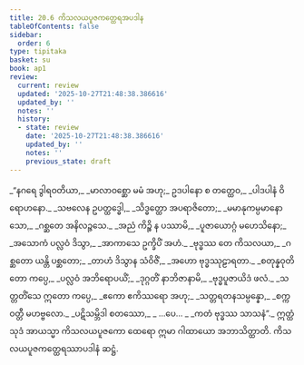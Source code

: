 ```yaml
---
title: 20.6 ကိသလယပူဇကတ္ထေရအပဒါန
tableOfContents: false
sidebar:
  order: 6
type: tipitaka
basket: su
book: ap1
review:
  current: review
  updated: '2025-10-27T21:48:38.386616'
  updated_by: ''
  notes: ''
  history:
  - state: review
    date: '2025-10-27T21:48:38.386616'
    updated_by: ''
    notes: ''
    previous_state: draft
---
```



<ReviewStatus review={frontmatter.review} showDetails={true} />

<HypothesisAnnotation frontmatter={frontmatter} />

<DynamicBreadcrumb />

<Division number="28" book="ap1" e="ch" v="20" p="223">

<Paragraph number="2703" type="verses" book="ap1">
_“နဂရေ ဒွါရဝတိယာ,_  
_မာလာဝစ္ဆော မမံ အဟု;_  
ဥဒပါနော စ တတ္ထေဝ,_  
_ပါဒပါနံ ဝိရောဟနော._  

</Paragraph>

</Division>
<Division number="29" book="ap1" e="ch" v="20" p="223">

<Paragraph number="2704" type="verses" book="ap1">
_သဗလေန ဥပတ္ထဒ္ဓေါ,_  
_သိဒ္ဓတ္ထော အပရာဇိတော;_  
_မမာနုကမ္ပမာနော သော,_  
_ဂစ္ဆတေ အနိလဉ္ဇသေ._  

</Paragraph>

</Division>
<Division number="30" book="ap1" e="ch" v="20" p="223">

<Paragraph number="2705" type="verses" book="ap1">
_အညံ ကိဉ္စိ န ပဿာမိ,_  
_ပူဇာယောဂ္ဂံ မဟေသိနော;_  
_အသောကံ ပလ္လဝံ ဒိသွာ,_  
_အာကာသေ ဥက္ခိပိံ အဟံ._  

</Paragraph>

</Division>
<Division number="31" book="ap1" e="ch" v="20" p="223">

<Paragraph number="2706" type="verses" book="ap1">
_ဗုဒ္ဓဿ တေ ကိသလယာ,_  
_ဂစ္ဆတော ယန္တိ ပစ္ဆတော;_  
_တာဟံ ဒိသွာန သံဝိဇိံ,_  
_အဟော ဗုဒ္ဓဿုဠာရတာ._  

</Paragraph>

</Division>
<Division number="32" book="ap1" e="ch" v="20" p="223">

<Paragraph number="2707" type="verses" book="ap1">
_စတုန္နဝုတိတော ကပ္ပေ,_  
_ပလ္လဝံ အဘိရောပယိံ;_  
_ဒုဂ္ဂတိံ နာဘိဇာနာမိ,_  
_ဗုဒ္ဓပူဇာယိဒံ ဖလံ._  

</Paragraph>

</Division>
<Division number="33" book="ap1" e="ch" v="20" p="223">

<Paragraph number="2708" type="verses" book="ap1">
_သတ္တတိံသေ ဣတော ကပ္ပေ,_  
_ဧကော ဧကိဿရော အဟု;_  
_သတ္တရတနသမ္ပန္နော,_  
_စက္ကဝတ္တီ မဟဗ္ဗလော._  

</Paragraph>

</Division>
<Division number="34" book="ap1" e="ch" v="20" p="223">

<Paragraph number="2709" type="verses" book="ap1">
_ပဋိသမ္ဘိဒါ စတဿော,_  
_ …ပေ… _  
_ကတံ ဗုဒ္ဓဿ သာသနံ”._  

</Paragraph>

<Paragraph number="2710" book="ap1">
ဣတ္ထံ သုဒံ အာယသ္မာ ကိသလယပူဇကော ထေရော ဣမာ ဂါထာယော အဘာသိတ္ထာတိ.

</Paragraph>
</Division>

<Paragraph number="2711" type="center" book="ap1">
ကိသလယပူဇကတ္ထေရဿာပဒါနံ ဆဋ္ဌံ.
</Paragraph>